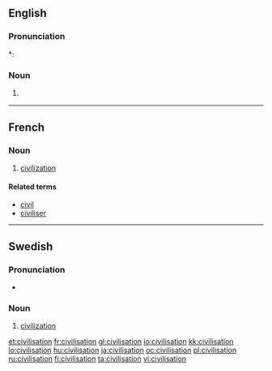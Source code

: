 ==English==

===Pronunciation===
*: {{rhymes|eɪʃən}}

===Noun===
{{en-noun}}

# {{chiefly|British}} {{alternative spelling of|civilization}}

----

==French==

===Noun===
{{fr-noun|f}}

# [[civilization]]

====Related terms====
*[[civil#French|civil]]
*[[civiliser#French|civiliser]]

----

==Swedish==

===Pronunciation===
* {{audio|Sv-en civilisation.ogg|audio}}

===Noun===
{{sv-noun-reg-er}}
{{infl|sv|noun|g=c}}

# [[civilization]]

[[et:civilisation]]
[[fr:civilisation]]
[[gl:civilisation]]
[[io:civilisation]]
[[kk:civilisation]]
[[lo:civilisation]]
[[hu:civilisation]]
[[ja:civilisation]]
[[oc:civilisation]]
[[pl:civilisation]]
[[ru:civilisation]]
[[fi:civilisation]]
[[ta:civilisation]]
[[vi:civilisation]]